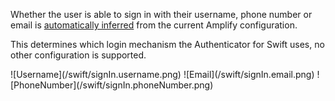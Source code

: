 
<Alert role="none" heading="Zero Configuration">

Whether the user is able to sign in with their username, phone number or email is [automatically inferred](/connected-components/authenticator#step-1-configure-backend) from the current Amplify configuration.

This determines which login mechanism the Authenticator for Swift uses, no other configuration is supported.

</Alert>

<Tabs>
  <TabItem title="Username">
    ![Username](/swift/signIn.username.png)
  </TabItem>
  <TabItem title="Email">
    ![Email](/swift/signIn.email.png)
  </TabItem>
  <TabItem title="Phone Number">
    ![PhoneNumber](/swift/signIn.phoneNumber.png)
  </TabItem>
</Tabs>
